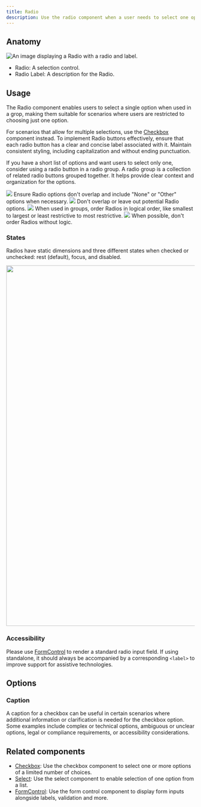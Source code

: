 ```yaml
---
title: Radio
description: Use the radio component when a user needs to select one option from a list.
---
```




## Anatomy

![An image displaying a Radio with a radio and label.](https://github.com/primer/brand/assets/131988618/1b494cdb-4991-4fc9-beac-feb02b296cb9)

- Radio: A selection control.
- Radio Label: A description for the Radio. 

## Usage

The Radio component enables users to select a single option when used in a grop, making them suitable for scenarios where users are restricted to choosing just one option.

For scenarios that allow for multiple selections, use the [Checkbox](/components/Checkbox) component instead. To implement Radio buttons effectively, ensure that each radio button has a clear and concise label associated with it. Maintain consistent styling, including capitalization and without ending punctuation.

If you have a short list of options and want users to select only one, consider using a radio button in a radio group. A radio group is a collection of related radio buttons grouped together. It helps provide clear context and organization for the options.

<DoDontContainer>
  <Do>
    <img src="https://github.com/primer/brand/assets/131988618/dff47404-e323-49d9-95f7-ab457a7195ef" />
    <Caption>
        Ensure Radio options don't overlap and include "None" or "Other" options when necessary. 
    </Caption>
  </Do>
  <Dont>
    <img src="https://github.com/primer/brand/assets/131988618/38fb8666-f785-46ee-b3e3-9768ac8d0193" />
    <Caption>
        Don't overlap or leave out potential Radio options.
    </Caption>
  </Dont>
</DoDontContainer>

<DoDontContainer>
  <Do>
    <img src="https://github.com/primer/brand/assets/131988618/766c9c24-6f02-444e-aad9-26dfabb8990d" />
    <Caption>
        When used in groups, order Radios in logical order, like smallest to largest or least restrictive to most restrictive. 
    </Caption>
  </Do>
  <Dont>
    <img src="https://github.com/primer/brand/assets/131988618/9e125629-675c-4bc7-99eb-0e39a5a1de5d" />
    <Caption>
        When possible, don't order Radios without logic. 
    </Caption>
  </Dont>
</DoDontContainer>

### States

Radios have static dimensions and three different states when checked or unchecked: rest (default), focus, and disabled.

<img
  width="960"
  role="presentation"
  src="https://user-images.githubusercontent.com/2313998/224133514-c583baf4-6dfc-444d-8714-dfc88cc00ff9.png"
/>

### Accessibility 

Please use [FormControl](/components/FormControl) to render a standard radio input field. If using standalone, it should always be accompanied by a corresponding `<label>` to improve support for assistive technologies.

## Options

### Caption

A caption for a checkbox can be useful in certain scenarios where additional information or clarification is needed for the checkbox option. Some examples include complex or technical options, ambiguous or unclear options, legal or compliance requirements, or accessibility considerations.

## Related components

- [Checkbox](/components/Checkbox): Use the checkbox component to select one or more options of a limited number of choices.
- [Select](/components/Select): Use the select component to enable selection of one option from a list.
- [FormControl](/components/FormControl): Use the form control component to display form inputs alongside labels, validation and more.
